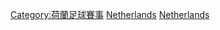 [[Category:荷蘭足球賽事|Category:荷蘭足球賽事]]
[[Category:歐洲頂級足球聯賽|Netherlands]]
[[Category:歐洲各國足球聯賽|Netherlands]]
